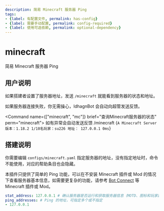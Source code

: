 ```yaml
---
description: 简易 Minecraft 服务器 Ping
tags:
- {label: 有配置文件, permalink: has-config}
- {label: 需要手动配置, permalink: config-required}
- {label: 使用可选依赖, permalink: optional-dependency}
---
```


# minecraft
简易 Minecraft 服务器 Ping

## 用户说明
如果搭建者设置了服务器地址，发送 `/minecraft` 就能看到服务器的状态和地址。

如果服务器连接失败，你无需操心，IdhagnBot 会自动向超管发送反馈。

<Command name={["minecraft", "mc"]} brief="查询Minecraft服务器的状态" perm="minecraft">
如有异常会自动发送反馈
</Command>
<Example>
  <Send>/minecraft</Send>
  <Recv>
{`A Minecraft Server
版本：1.18.2
1/10名玩家：su226
地址：
127.0.0.1 0ms`}
  </Recv>
</Example>

## 搭建说明
你需要编辑 `configs/minecraft.yaml` 指定服务器的地址，没有指定地址时，命令不能使用，对应的帮助条目也会隐藏。

本插件只提供了简单的 Ping 功能，可以在不安装 Minecraft 插件或 Mod 的情况下查看服务器基本信息，如需要更复杂的功能，请参考 [Bot Connect](https://www.mcmod.cn/class/4903.html) 等 Minecraft 插件或 Mod。

```yaml
stat_address: 127.0.0.1 # 确认服务器是否运行和获取服务器信息（MOTD、图标和玩家数）的地址，必须指定
ping_addresses: # Ping 的地址，可指定多个或不指定
- 127.0.0.1
```
